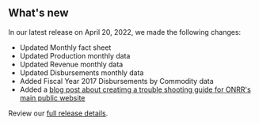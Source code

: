 ## What's new

In our latest release on April 20, 2022, we made the following changes:

- Updated <Link href="/fact-sheet" linkType="default">Monthly fact sheet</Link>
- Updated <Link href="/downloads/production-by-month/" linkType="default">Production monthly data</Link>
- Updated <Link href="/downloads/revenue/" linkType="default">Revenue monthly data</Link>
- Updated <Link href="/downloads/disbursements-by-month/" linkType="default">Disbursements monthly data</Link>
- Added <Link href="/downloads/disbursements-by-month/" linkType="default"> Fiscal Year 2017 Disbursements by Commodity  data</Link>
- Added a [blog post about creatimg a trouble shooting guide for ONRR's main public website](https://blog-nrrd.doi.gov)






Review our [full release details](https://github.com/ONRR/nrrd/releases).
